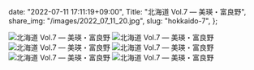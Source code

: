   date: "2022-07-11 17:11:19+09:00",
  Title: "北海道 Vol.7 ― 美瑛・富良野",
  share_img: "/images/2022_07_11_20.jpg",
  slug: "hokkaido-7",
};

![北海道 Vol.7 ― 美瑛・富良野](/images/2022_07_11_19.jpg)
![北海道 Vol.7 ― 美瑛・富良野](/images/2022_07_11_20.jpg)
![北海道 Vol.7 ― 美瑛・富良野](/images/2022_07_11_22.jpg)
![北海道 Vol.7 ― 美瑛・富良野](/images/2022_07_11_23.jpg)
![北海道 Vol.7 ― 美瑛・富良野](/images/2022_07_11_24.jpg)
![北海道 Vol.7 ― 美瑛・富良野](/images/2022_07_11_25.jpg)

